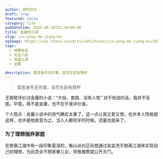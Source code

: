 ```yaml
---
author: 游钓四方
draft: true
featured: false
category: life
pubDatetime: 2025-08-19T22:50+08:00
title: 金庸的江湖
slug: jin-yong-de-jiang-hu
ogImage: https://cos.lhasa.icu/ArticlePictures/jin-yong-de-jiang-hu/20250713224907_18.jpg_81
tags:
  - 神雕侠侣
  - 天龙八部
  - 笑傲江湖
  - 金庸

description: 莫思身外无穷事，且尽生前有限杯
---
```



> 莫思身外无穷事，且尽生前有限杯

王朔曾评价过金庸的小说：“大俗、套路、没有人性” 对于他说的话，我并不反感。毕竟，我不是金庸，也不在乎谁评价谁。

个人观点：金庸小说中的侠气确实太重了，这一点让我又爱又恨，也许本人性格就这样，也许是他故意为之，当人人都咬牙的时候，流量也就来了。

### 为了理想抛弃家庭

在笑傲江湖中有一段印象蛮深的，衡山派刘正风想通过金盆洗手脱离江湖来实现自己的理想，为此完全不顾家眷儿女，导致被费斌公开灭门。

